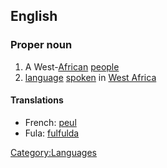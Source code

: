 ==English==
===Proper noun===
# A West-[[African]] [[people]]
# [[language]] [[spoken]] in [[West Africa]]
====Translations====
*French: [[peul]]
*Fula: [[fulfulda]]
[[Category:Languages]]